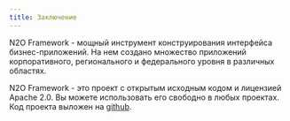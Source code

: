 ---
title: Заключение
---

N2O Framework - мощный инструмент конструирования интерфейса бизнес-приложений.
На нем создано множество приложений корпоративного, регионального и
федерального уровня в различных областях.

N2O Framework - это проект с открытым исходным кодом и лицензией Apache 2.0.
Вы можете использовать его свободно в любых проектах.
Код проекта выложен на [github](https://github.com/i-novus-llc/n2o-framework).
